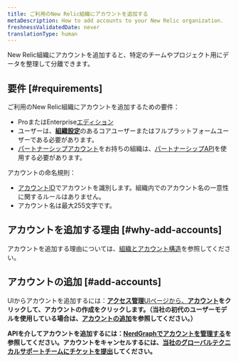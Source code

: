 ```yaml
---
title: ご利用のNew Relic組織にアカウントを追加する
metaDescription: How to add accounts to your New Relic organization.
freshnessValidatedDate: never
translationType: human
---
```


New Relic組織にアカウントを追加すると、特定のチームやプロジェクト用にデータを整理して分離できます。

## 要件 [#requirements]

ご利用のNew Relic組織にアカウントを追加するための要件：

* ProまたはEnterprise[エディション](/docs/accounts/accounts-billing/new-relic-one-pricing-billing/new-relic-one-pricing-billing#editions)
* ユーザーは、[**組織設定**](/docs/accounts/accounts-billing/new-relic-one-user-management/user-management-concepts/#admin-settings)のあるコアユーザーまたはフルプラットフォームユーザーである必要があります。
* [パートナーシップアカウント](/docs/new-relic-partnerships/partner-integration-guide/partner-account-maintenance/partnership-accounts-users-subscriptions)をお持ちの組織は、[パートナーシップAPI](/docs/new-relic-partnerships/partner-integration-guide/partner-account-maintenance/partner-api)を使用する必要があります。

アカウントの命名規則：

* [アカウントID](/docs/accounts/accounts-billing/account-structure/account-id)でアカウントを識別します。組織内でのアカウント名の一意性に関するルールはありません。
* アカウント名は最大255文字です。

## アカウントを追加する理由 [#why-add-accounts]

アカウントを追加する理由については、[組織とアカウント構造](/docs/accounts/accounts-billing/account-structure/new-relic-account-structure)を参照してください。

## アカウントの追加 [#add-accounts]

UIからアカウントを追加するには：[**アクセス管理**UI‭ページから、**アカウント**](https://one.newrelic.com/admin-portal/organizations/organization-detail)**をクリックして、**アカウントの作成**をクリックします。（当社の初代のユーザーモデルを使用している場合は、[アカウントの追加](/docs/accounts/original-accounts-billing/original-users-roles/parent-child-account-structure/#creating)を参照してください。）**

**APIを介してアカウントを追加するには：[NerdGraphでアカウントを管理する](/docs/apis/nerdgraph/examples/manage-accounts-nerdgraph)を参照してください。アカウントをキャンセルするには、[当社のグローバルテクニカルサポートチームにチケットを提出](/docs/new-relic-solutions/solve-common-issues/find-help-use-support-portal/#file-ticket)してください。**